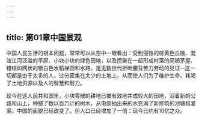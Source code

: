 ```yaml
---
---
---
```

title: 第01章中国景观
---



中国人民生活的根本问题，常常可以从空中一眼看出：受到侵蚀的棕黄色丘陵、混浊江河泛滥的平原、小块小块的绿色田地，以及攒聚在一起形成村落的简陋茅屋、错综如网状的银白色水稻梯田和水路，是无数世代折断腰背苦力劳动的见证--这一切都是由于太多的人，过分密集在太少的土地上，从而使人们为了维护生命，耗竭了土地资源以及人的智慧和耐力。

现今在这人民共和国里，小块零散的耕地已被有效地并成较大的田地，沿着新的公路和山上，种植了数以百万计的树木，从电泵抽出来的水充满了新修筑的池塘和灌渠。中国的面貌已经改变了。但人口已经增加了一倍：现今已约有10亿之众。